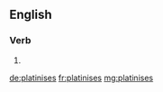 ==English==

===Verb===
{{head|en|verb form}}

# {{en-third-person singular of|platinise}}

[[de:platinises]]
[[fr:platinises]]
[[mg:platinises]]